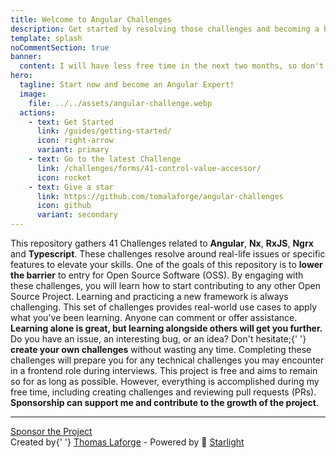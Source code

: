 ```yaml
---
title: Welcome to Angular Challenges
description: Get started by resolving those challenges and becoming a better Angular FrontEnd engineer.
template: splash
noCommentSection: true
banner:
  content: I will have less free time in the next two months, so don't worry if your pull requests take some time to be reviewed.
hero:
  tagline: Start now and become an Angular Expert!
  image:
    file: ../../assets/angular-challenge.webp
  actions:
    - text: Get Started
      link: /guides/getting-started/
      icon: right-arrow
      variant: primary
    - text: Go to the latest Challenge
      link: /challenges/forms/41-control-value-accessor/
      icon: rocket
    - text: Give a star
      link: https://github.com/tomalaforge/angular-challenges
      icon: github
      variant: secondary
---
```



<CardGrid>
<Card title="41 Challenges">
    This repository gathers 41 Challenges related to <b>Angular</b>, <b>Nx</b>, <b>RxJS</b>, <b>Ngrx</b> and <b>Typescript</b>.
    These challenges resolve around real-life issues or specific features to elevate your skills.
</Card>

<Card title="Become an OSS Maintainer">
  One of the goals of this repository is to <b>lower the barrier</b> to entry
  for Open Source Software (OSS). By engaging with these challenges, you will
  learn how to start contributing to any other Open Source Project.
</Card>

<Card title="Learn Alongside Others">
  Learning and practicing a new framework is always challenging. This set of
  challenges provides real-world use cases to apply what you've been learning.
  Anyone can comment or offer assistance.
  <b>
    Learning alone is great, but learning alongside others will get you further.
  </b>
</Card>

<Card title="Contribute">
  Do you have an issue, an interesting bug, or an idea? Don't hesitate;{' '}
  <b>create your own challenges</b> without wasting any time.
</Card>

<Card title="Prepare Yourself for Interviews">
  Completing these challenges will prepare you for any technical challenges you
  may encounter in a frontend role during interviews.
</Card>

<Card title="Sponsoring">
    This project is free and aims to remain so for as long as possible. However, everything is accomplished during my free time, including creating challenges and reviewing pull requests (PRs). <b>Sponsorship can support me and contribute to the growth of the project</b>.
</Card>
</CardGrid>

---

<div class="article-footer">
  <a href="https://github.com/sponsors/tomalaforge" alt="Sponsor link">
    <MyIcon name="fillHeart" size="1.2rem" color="white" />
    Sponsor the Project
  </a>
</div>

<div class="main-page-footer">
  Created by{' '}
  <a href="https://github.com/tomalaforge?tab=repositories">Thomas Laforge</a> -
  Powered by 🌟 <a href="https://starlight.astro.build/">Starlight</a>
</div>

